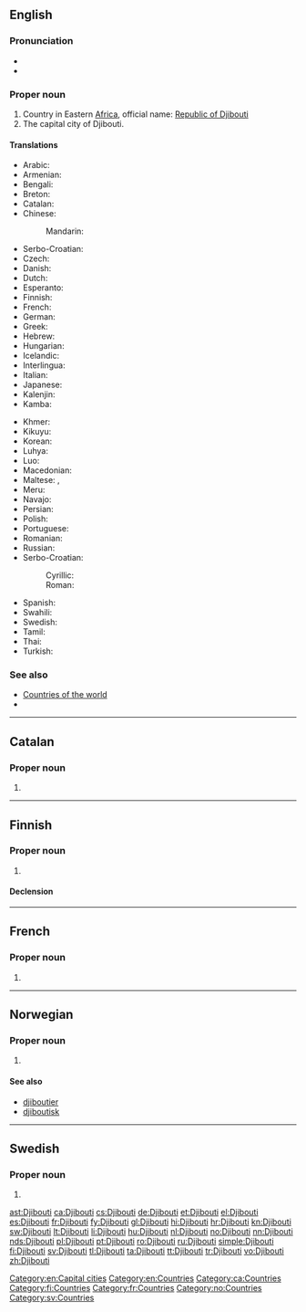 ==English==

{{wikipedia}}

===Pronunciation===
* {{IPA|/dʒɨˈbuːti/|lang=en}}
* {{rhymes|uːti}}

===Proper noun===
{{en-proper noun}}

# Country in Eastern [[Africa]], official name: [[Republic of Djibouti]]
# The capital city of Djibouti.

====Translations====
{{rfc-tsort|duplicate language: Serbo-Croatian}}
{{trans-top|Republic of Djibouti}}
* Arabic: {{t-|ar|جيبوتي|m|tr=jibuuti}}
* Armenian: {{t-|hy|Ջիբութի|tr=J̌ibut’i}}
* Bengali: {{t-|bn|জিবুতি}}
* Breton: {{t-|br|Djibouti|xs=Breton}}
* Catalan: {{t+|ca|Djibouti}}
* Chinese:
*: Mandarin: {{t-|cmn|吉布提|tr=Jíbùtí|sc=Hani}}
* Serbo-Croatian: {{t|sh|Džibuti|m}}
* Czech: {{t+|cs|Džibutsko|n}}
* Danish: {{t-|da|Djibouti}}
* Dutch: {{t+|nl|Djibouti}}
* Esperanto: {{t-|eo|Ĝibutio|xs=Esperanto}}
* Finnish: {{t+|fi|Djibouti}}
* French: {{t+|fr|Djibouti}}
* German: {{t+|de|Dschibuti}}
* Greek: {{t+|el|Τζιμπουτί|n|tr=Tzimpoutí}}
* Hebrew: {{t-|he|ג׳יבוטי|tr=jibut'i}}
* Hungarian: {{t+|hu|Dzsibuti}}
* Icelandic: {{t+|is|Djíbútí|n}}
* Interlingua: {{t-|ia|Djibuti|xs=Interlingua}}
* Italian: {{t-|it|Gibuti}}
* Japanese: {{t+|ja|ジブチ|tr=Jibuchi}}
* Kalenjin: {{tø|kln|Jibuti}}
* Kamba: {{tø|kam|Jibuti}}
{{trans-mid}}
* Khmer: {{t-|km|ជីប៊ូទី|tr=ji boo ti|sc=Khmr}}
* Kikuyu: {{tø|ki|Jibuti}}
* Korean: {{t+|ko|지부티|tr=Jibuti|sc=Hang}}
* Luhya: {{tø|luy|Jibuti}}
* Luo: {{tø|luo|Jibuti}}
* Macedonian: {{t+|mk|Џибути|n|tr=Džibúti}}
* Maltese: {{t-|mt|Dġibuti}}, {{t-|mt|Ġibuti|xs=Maltese}}
* Meru: {{tø|mer|Jibuti}}
* Navajo: {{tø|nv|Jibótii}}
* Persian: {{t-|fa|جیبوتی|tr=Jībūtī|xs=Persian}}
* Polish: {{t+|pl|Dżibuti}}
* Portuguese: {{t+|pt|Jibuti}}
* Romanian: {{t+|ro|Djibouti}}
* Russian: {{t-|ru|Джибути|f|tr=Džibutí}} {{indeclinable}}
* Serbo-Croatian:
*: Cyrillic: {{t-|sh|Џибути|m|alt=Џибу̏ти|sc=Cyrl|xs=Serbo-Croatian}}
*: Roman: {{t-|sh|Džibuti|m|alt=Džibȕti|xs=Serbo-Croatian}}
* Spanish: {{t+|es|Yibuti}}
* Swahili: {{t+|sw|Jibuti|xs=Swahili}}
* Swedish: {{t+|sv|Djibouti}}
* Tamil: {{t-|ta|ஜிபூட்டி|tr=Jipūṭṭi|xs=Tamil}}
* Thai: {{t+|th|จิบูตี|tr=Čibūtī}}
* Turkish: {{t+|tr|Cibuti}}
{{trans-bottom}}

===See also===
* [[Appendix:Countries of the world|Countries of the world]]
* {{pedialite}}

[[Category:en:Capital cities]]
[[Category:en:Countries]]

----

==Catalan==
{{wikipedia|lang=ca}}

===Proper noun===
{{ca-proper noun|m}}

# {{l|en|Djibouti}}

[[Category:ca:Countries]]

----

==Finnish==
{{wikipedia|lang=fi}}

===Proper noun===
{{fi-proper noun}}

# {{l|en|Djibouti}}

====Declension====
{{fi-decl-tuoli|Djibout|nopl=1}}

[[Category:fi:Countries]]

----

==French==

===Proper noun===
{{fr-proper noun}}

# {{l|en|Djibouti}}

[[Category:fr:Countries]]

----

==Norwegian==

===Proper noun===
{{head|no|proper noun}}

# {{l|en|Djibouti}}

====See also====
* [[djiboutier]]
* [[djiboutisk]]

[[Category:no:Countries]]

----

==Swedish==

===Proper noun===
{{head|sv|proper noun}}

# {{l|en|Djibouti}}

[[Category:sv:Countries]]

[[ast:Djibouti]]
[[ca:Djibouti]]
[[cs:Djibouti]]
[[de:Djibouti]]
[[et:Djibouti]]
[[el:Djibouti]]
[[es:Djibouti]]
[[fr:Djibouti]]
[[fy:Djibouti]]
[[gl:Djibouti]]
[[hi:Djibouti]]
[[hr:Djibouti]]
[[kn:Djibouti]]
[[sw:Djibouti]]
[[lt:Djibouti]]
[[li:Djibouti]]
[[hu:Djibouti]]
[[nl:Djibouti]]
[[no:Djibouti]]
[[nn:Djibouti]]
[[nds:Djibouti]]
[[pl:Djibouti]]
[[pt:Djibouti]]
[[ro:Djibouti]]
[[ru:Djibouti]]
[[simple:Djibouti]]
[[fi:Djibouti]]
[[sv:Djibouti]]
[[tl:Djibouti]]
[[ta:Djibouti]]
[[tt:Djibouti]]
[[tr:Djibouti]]
[[vo:Djibouti]]
[[zh:Djibouti]]